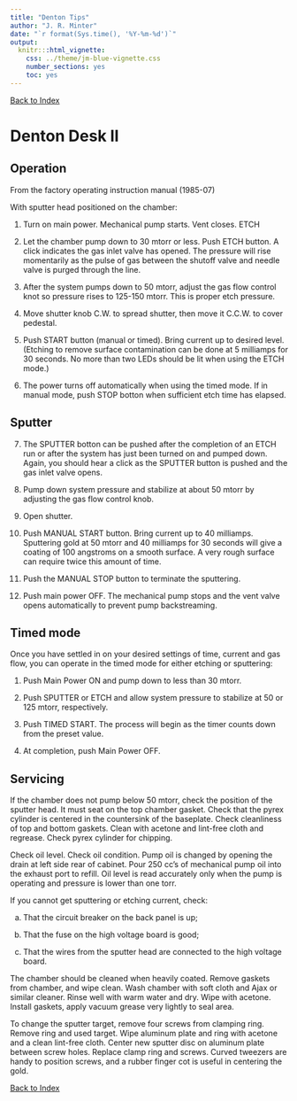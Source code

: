 ```yaml
---
title: "Denton Tips"
author: "J. R. Minter"
date: "`r format(Sys.time(), '%Y-%m-%d')`"
output:
  knitr:::html_vignette:
    css: ../theme/jm-blue-vignette.css
    number_sections: yes
    toc: yes
---
```


[Back to Index](../README.html)

# Denton Desk II

## Operation

From the factory operating instruction manual (1985-07)

With sputter head positioned on the chamber:

1. Turn on main power. Mechanical pump starts. Vent closes. ETCH

2. Let the chamber pump down to 30 mtorr or less. Push ETCH button. A click indicates the gas inlet valve has opened. The pressure will rise momentarily as the pulse of gas between the shutoff valve and needle valve is purged through the line.

3. After the system pumps down to 50 mtorr, adjust the gas flow control knot so pressure rises to 125-150 mtorr. This is proper etch pressure.

4. Move shutter knob C.W. to spread shutter, then move it C.C.W. to cover pedestal.

5. Push START button (manual or timed). Bring current up to desired level. (Etching to remove surface contamination can be done at 5 milliamps for 30 seconds. No more than two LEDs should be lit when using the ETCH mode.)

6. The power turns off automatically when using the timed mode. If in manual mode, push STOP botton when sufficient etch time has elapsed.

## Sputter

7. The SPUTTER botton can be pushed after the completion of an ETCH run or after the system has just been turned on and pumped down. Again, you should hear a click as the SPUTTER button is pushed and the gas inlet valve opens.

8. Pump down system pressure and stabilize at about 50 mtorr by adjusting the gas flow control knob.

9. Open shutter.

10. Push MANUAL START button. Bring current up to 40 milliamps. Sputtering gold at 50 mtorr and 40 milliamps for 30 seconds will give a coating of 100 angstroms on a smooth surface. A very rough surface can require twice this amount of time.


11. Push the MANUAL STOP button to terminate the sputtering.

12. Push main power OFF. The mechanical pump stops and the vent valve opens automatically to prevent pump backstreaming.

## Timed mode

Once you have settled in on your desired settings of time, current and gas flow, you can operate in the timed mode for either etching or sputtering:

1. Push Main Power ON and pump down to less than 30 mtorr.

2. Push SPUTTER or ETCH and allow system pressure to stabilize at 50 or 125 mtorr, respectively.

3. Push TIMED START. The process will begin as the timer counts down from the preset value.

4. At completion, push Main Power OFF.

## Servicing

If the chamber does not pump below 50 mtorr, check the position of the sputter head. It must seat on the top chamber gasket. Check that the pyrex cylinder is centered in the countersink of the baseplate. Check cleanliness of top and bottom gaskets. Clean with acetone and lint-free cloth and regrease. Check pyrex cylinder for chipping.

Check oil level. Check oil condition. Pump oil is changed by opening the drain at left side rear of cabinet. Pour 250 cc's of mechanical pump oil into the exhaust port to refill. Oil level is read accurately only when the pump is operating and pressure is lower than one torr.

If you cannot get sputtering or etching current, check:

a. That the circuit breaker on the back panel is up;

b. That the fuse on the high voltage board is good;

c. That the wires from the sputter head are connected to the high voltage board.

The chamber should be cleaned when heavily coated. Remove gaskets from chamber, and wipe clean. Wash chamber with soft cloth and Ajax or similar cleaner. Rinse well with warm water and dry. Wipe with acetone. Install gaskets, apply vacuum grease very lightly to seal area.

To change the sputter target, remove four screws from clamping ring. Remove ring and used target. Wipe aluminum plate and ring with acetone and a clean lint-free cloth. Center new sputter disc on aluminum plate between screw holes. Replace clamp ring and screws. Curved tweezers are handy to position screws, and a rubber finger cot is useful in centering the gold.

[Back to Index](../README.html)